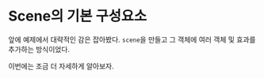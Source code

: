 
<Meta title="Threejs/BasicScene2/Theory2" />

# Scene의 기본 구성요소

앞에 예제에서 대략적인 감은 잡아봤다. `scene`을 만들고 그 객체에 여러 객체 및 효과를 추가하는 방식이었다.

이번에는 조금 더 자세하게 알아보자.
